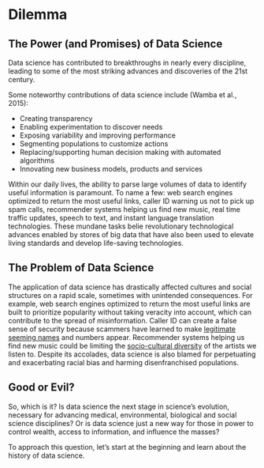 # Dilemma

## The Power (and Promises) of Data Science

Data science has contributed to breakthroughs in nearly every discipline, leading to some of the most striking advances and discoveries of the 21st century.

Some noteworthy contributions of data science include (Wamba et al., 2015):

* Creating transparency
* Enabling experimentation to discover needs
* Exposing variability and improving performance
* Segmenting populations to customize actions
* Replacing/supporting human decision making with automated algorithms
* Innovating new business models, products and services

Within our daily lives, the ability to parse large volumes of data to identify useful information is paramount. To name a few: web search engines optimized to return the most useful links, caller ID warning us not to pick up spam calls, recommender systems helping us find new music, real time traffic updates, speech to text, and instant language translation technologies. These mundane tasks belie revolutionary technological advances enabled by stores of big data that have also been used to elevate living standards and develop life-saving technologies. 

## The Problem of Data Science

The application of data science has drastically affected cultures and social structures on a rapid scale, sometimes with unintended consequences. For example, web search engines optimized to return the most useful links are built to prioritize popularity without taking veracity into account, which can contribute to the spread of misinformation. Caller ID can create a false sense of security because scammers have learned to make [legitimate seeming names](https://sevis.com/the-dark-side-of-voice-calls/) and numbers appear. Recommender systems helping us find new music could be limiting the [socio-cultural diversity](https://transactions.ismir.net/articles/10.5334/tismir.106/) of the artists we listen to. Despite its accolades, data science is also blamed for perpetuating and exacerbating racial bias and harming disenfranchised populations. 

## Good or Evil?

So, which is it? Is data science the next stage in science’s evolution, necessary for advancing medical, environmental, biological and social science disciplines? Or is data science just a new way for those in power to control wealth, access to information, and influence the masses?

To approach this question, let's start at the beginning and learn about the history of data science.